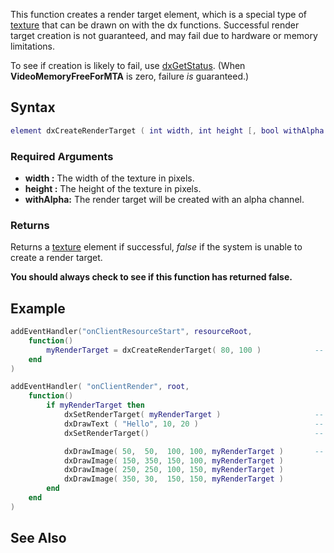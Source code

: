 {{Client function}}

This function creates a render target element, which is a special type of [[/texture.md|texture]] that can be drawn on with the dx functions. Successful render target creation is not guaranteed, and may fail due to hardware or memory limitations.

To see if creation is likely to fail, use [[/dxGetStatus.md|dxGetStatus]]. (When '''VideoMemoryFreeForMTA''' is zero, failure ''is'' guaranteed.)
{{Tip|It is highly recommended that [[/dxSetTestMode.md|dxSetTestMode]] is used when writing and testing scripts using dxCreateRenderTarget.}}
{{Note|Render targets are usually cleared when the player minimizes MTA (i.e. alt-tab). See [[/onClientRestore.md|onClientRestore]] for details on when to restore any fixed content.}}

==Syntax== 
<syntaxhighlight lang="lua">
element dxCreateRenderTarget ( int width, int height [, bool withAlpha = false ] )
</syntaxhighlight> 
{{OOP||[[/Texture.md|DxRenderTarget]]}}
===Required Arguments=== 
*'''width :''' The width of the texture in pixels.
*'''height :''' The height of the texture in pixels.
*'''withAlpha:''' The render target will be created with an alpha channel.

===Returns===
Returns a [[/texture.md|texture]] element if successful, ''false'' if the system is unable to create a render target.

'''You should always check to see if this function has returned false.'''

==Example==
<syntaxhighlight lang="lua">
addEventHandler("onClientResourceStart", resourceRoot,
    function()
        myRenderTarget = dxCreateRenderTarget( 80, 100 )            -- Create a render target texture which is 80 x 100 pixels
    end
)

addEventHandler( "onClientRender", root,
    function()
        if myRenderTarget then
            dxSetRenderTarget( myRenderTarget )                     -- Start drawing on myRenderTarget
            dxDrawText ( "Hello", 10, 20 )                          -- Draw a message
            dxSetRenderTarget()                                     -- Stop drawing on myRenderTarget

            dxDrawImage( 50,  50,  100, 100, myRenderTarget )       -- Now use myRenderTarget as a material and draw it lots of times
            dxDrawImage( 150, 350, 150, 100, myRenderTarget )
            dxDrawImage( 250, 250, 100, 150, myRenderTarget )
            dxDrawImage( 350, 30,  150, 150, myRenderTarget )
        end
    end
)
</syntaxhighlight>

==See Also==
{{Drawing_functions}}